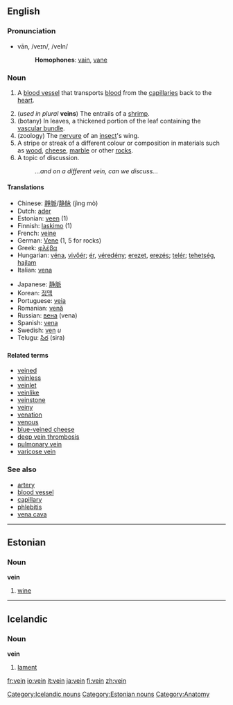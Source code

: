{{wikipedia}}
==English==

===Pronunciation===
*vān, /veɪn/, /veIn/
*:'''Homophones''': [[vain]], [[vane]]

===Noun===
{{en-noun-reg}}
# {{anatomy}} A [[blood vessel]] that transports [[blood]] from the [[capillary|capillaries]] back to the [[heart]].
#(''used in plural'' '''veins''') The entrails of a [[shrimp]].
# (botany) In leaves, a thickened portion of the leaf containing the [[vascular bundle]].
# (zoology) The [[nervure]] of an [[insect]]'s wing.
# A stripe or streak of a different colour or composition in materials such as [[wood]], [[cheese]], [[marble]] or other [[rock]]s.
# A topic of discussion.
#:''...and on a different vein, can we discuss...''

====Translations====
{{top}}
*Chinese: [[靜脈]]/[[静脉]] (jìng mò)
*Dutch: [[ader]] {{m}}
*Estonian: [[veen#Estonian|veen]] (1)
*Finnish: [[laskimo]] (1)
*French: [[veine]] {{f}}
*German: [[Vene]] {{f}} (1, 5 for rocks)
*Greek: [[φλέβα]] {{f}}
*Hungarian: [[véna]], [[vivőér]]; [[ér]], [[véredény]]; [[erezet]], [[erezés]]; [[telér]]; [[tehetség]], [[hajlam]]
*Italian: [[vena]] {{f}}
{{mid}}
*Japanese: [[静脈]]
*Korean: [[정맥]]
*Portuguese: [[veia]] {{f}}
*Romanian: [[venă]] {{f}}
*Russian: [[вена]] {{n}} (vena)
*Spanish: [[vena]] {{f}}
*Swedish: [[ven]] ''u''
*Telugu: [[సిర]] (sira)
{{bottom}}

====Related terms====
*[[veined]]
*[[veinless]]
*[[veinlet]]
*[[veinlike]]
*[[veinstone]]
*[[veiny]]
*[[venation]]
*[[venous]]
*[[blue-veined cheese]]
*[[deep vein thrombosis]]
*[[pulmonary vein]]
*[[varicose vein]]

===See also===
*[[artery]]
*[[blood vessel]]
*[[capillary]]
*[[phlebitis]]
*[[vena cava]]

----

==Estonian==
===Noun===
'''vein'''

# [[wine]]

----

==Icelandic==
===Noun===
'''vein'''

# [[lament]]

[[Category:Icelandic nouns]]
[[Category:Estonian nouns]]
[[Category:Anatomy]]

[[fr:vein]]
[[io:vein]]
[[it:vein]]
[[ja:vein]]
[[fi:vein]]
[[zh:vein]]